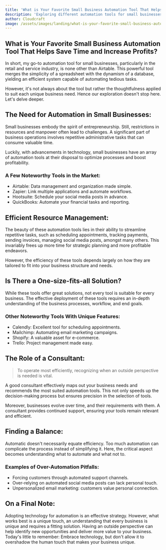 ```yaml
---
title: 'What is Your Favorite Small Business Automation Tool That Helps Save Time and Increase Profits?'
description: 'Exploring different automation tools for small businesses and how they can save time and increase profits.'
author: Cloudcraft
image: /assets/images/landing/what-is-your-favorite-small-business-automation-tool-that-helps-save-time-and-increase-profits.jpg
---
```


## What is Your Favorite Small Business Automation Tool That Helps Save Time and Increase Profits?

In short, my go-to automation tool for small businesses, particularly in the retail and service industry, is none other than Airtable. This powerful tool merges the simplicity of a spreadsheet with the dynamism of a database, yielding an efficient system capable of automating tedious tasks.

However, it's not always about the tool but rather the thoughtfulness applied to suit each unique business need. Hence our exploration doesn't stop here. Let's delve deeper.

<ServicesBlurb />

## The Need for Automation in Small Businesses:

Small businesses embody the spirit of entrepreneurship. Still, restrictions in resources and manpower often lead to challenges. A significant part of business operations involves repetitive administrative tasks that can consume valuable time.

Luckily, with advancements in technology, small businesses have an array of automation tools at their disposal to optimize processes and boost profitability.

### A Few Noteworthy Tools in the Market:

 * Airtable: Data management and organization made simple.
 * Zapier: Link multiple applications and automate workflows.
 * Hootsuite: Schedule your social media posts in advance.
 * QuickBooks: Automate your financial tasks and reporting.

## Efficient Resource Management:

The beauty of these automation tools lies in their ability to streamline repetitive tasks, such as scheduling appointments, tracking payments, sending invoices, managing social media posts, amongst many others. This invariably frees up more time for strategic planning and more profitable endeavors.

However, the efficiency of these tools depends largely on how they are tailored to fit into your business structure and needs. 

## Is There a One-size-fits-all Solution?

While these tools offer great solutions, not every tool is suitable for every business. The effective deployment of these tools requires an in-depth understanding of the business processes, workflow, and end goals.

### Other Noteworthy Tools With Unique Features:

 * Calendly: Excellent tool for scheduling appointments.
 * Mailchimp: Automating email marketing campaigns.
 * Shopify: A valuable asset for e-commerce.
 * Trello: Project management made easy.

<GetStartedBlurb />

## The Role of a Consultant:

<blockquote>To operate most efficiently, recognizing when an outside perspective is needed is vital.</blockquote>

A good consultant effectively maps out your business needs and recommends the most suited automation tools. This not only speeds up the decision-making process but ensures precision in the selection of tools.

Moreover, businesses evolve over time, and their requirements with them. A consultant provides continued support, ensuring your tools remain relevant and efficient.

## Finding a Balance: 

Automatic doesn't necessarily equate efficiency. Too much automation can complicate the process instead of simplifying it. Here, the critical aspect becomes understanding what to automate and what not to.

### Examples of Over-Automation Pitfalls:

 * Forcing customers through automated support channels.
 * Over-relying on automated social media posts can lack personal touch.
 * Unpersonalized email marketing: customers value personal connection.

## On a Final Note:

Adopting technology for automation is an effective strategy. However, what works best is a unique touch, an understanding that every business is unique and requires a fitting solution. Having an outside perspective can help identify new opportunities and deliver more value to your business. Today's little to remember: Embrace technology, but don't allow it to overshadow the human touch that makes your business unique.